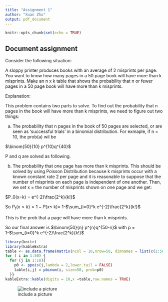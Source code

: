 ---
title: "Assignment 1"
author: "Xuan Zhu"
output: pdf_document
---

```{r setup, include=FALSE}
knitr::opts_chunk$set(echo = TRUE)
```

## Document assignment

Consider the following situation:  

A sloppy printer produces books with an average of 2 misprints per page. You want to
know how many pages in a 50 page book will have more than k misprints. Make an n x k table that shows the probability that n or fewer pages in a 50 page book will have more than k misprints.  



Explanation:

This problem contains two parts to solve. To find out the probability that n pages in the book will have more than k misprints, we need to figure out two things:

(a) The probability that n pages in the book of 50 pages are selected, or are seen as 'successful trials' in a binomial distribution. For exmaple, if n = 10, the prob(a) wil be


$\binom{50}{10} p^{10}q^{40}$


P and q are solved as following.


(b) The probability that one page has more than k misprints. This should be solved by using Poisson Distribution because k misprints occur with a known constant rate 2 per page and it is reasonable to suppose that the number of misprints on each page is independent of one another. Then, we set x = the number of misprints shown on one page and we get:


$P_0(x=k) = e^{-2}\frac{2^k}{k!}$


So $P_1(x>k) = 1-P(x \leq$ k)= 1-$\sum_{i=0}^k e^{-2}\frac{2^k}{k!}$


This is the prob that a page will have more than k misprints.


So our final answer is $\binom{50}{n} p^{n}q^{50-n}$ with p = 1-$\sum_{i=0}^k e^{-2}\frac{2^k}{k!}$


```{r}
library(knitr)
library(kableExtra)
table <- as.data.frame(matrix(ncol = 10,nrow=50, dimnames = list(c(1:50),c(1:10))))
for ( i in 1:50) { 
  for (j in 1:10){
    p0 <- ppois(j,lambda = 2,lower.tail = FALSE)
    table[i,j] = pbinom(i, size=50, prob=p0) 
  }}
kableExtra::kable(digits = 10,x =table,row.names = TRUE)

```



![include a picture](pic.jpg)